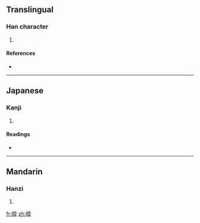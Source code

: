 ==Translingual==

===Han character===
{{Han char|rn=72|rad=日|as=11|sn=15|four=|canj=日竹日十 (AHAJ)}}

# {{defn|Han|sort=日11}}

====References====
* {{Han ref|kx=0499.170|dkj=14123|dj=0868.230|hdz=21534.120|uh=66AD|ud=26285}}

----

==Japanese==

===Kanji===
{{ja-kanji|grade=|rs=日11}}

# {{defn|Japanese}}

====Readings====
* {{ja-readings|on=[[こう]] (kō), [[ごう]] (gō)|kun=[[あきらか]] (akiraka)}}

----

==Mandarin==

===Hanzi===
{{cmn-hanzi|pin=[[hào]] ([[hao4]])|wg=hao<sup>4</sup>}}

# {{defn|Mandarin}}

[[fr:暭]]
[[zh:暭]]